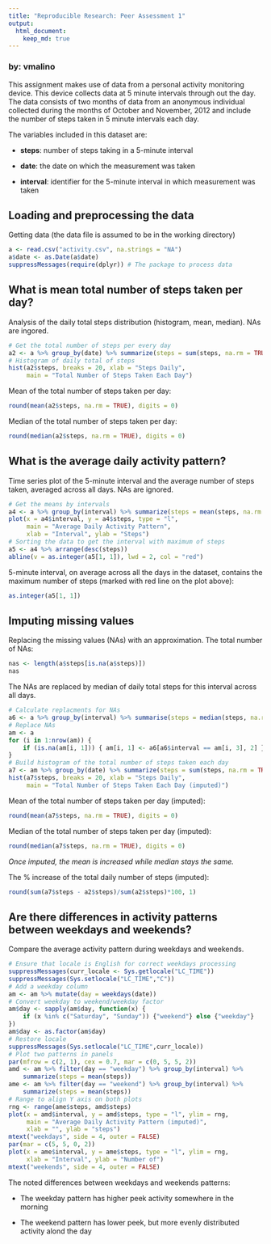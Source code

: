 ```yaml
---
title: "Reproducible Research: Peer Assessment 1"
output: 
  html_document:
    keep_md: true
---
```


### by: vmalino

This assignment makes use of data from a personal activity monitoring device. This device collects data at 5 minute intervals through out the day. The data consists of two months of data from an anonymous individual collected during the months of October and November, 2012 and include the number of steps taken in 5 minute intervals each day.

The variables included in this dataset are:

* **steps**: number of steps taking in a 5-minute interval

* **date**: the date on which the measurement was taken

* **interval**: identifier for the 5-minute interval in which measurement was taken

## Loading and preprocessing the data
Getting data (the data file is assumed to be in the working directory)
```r
a <- read.csv("activity.csv", na.strings = "NA")
a$date <- as.Date(a$date)
suppressMessages(require(dplyr)) # The package to process data
```

## What is mean total number of steps taken per day?
Analysis of the daily total steps distribution (histogram, mean, median). NAs are ingored.
```r
# Get the total number of steps per every day
a2 <- a %>% group_by(date) %>% summarize(steps = sum(steps, na.rm = TRUE))
# Histogram of daily total of steps
hist(a2$steps, breaks = 20, xlab = "Steps Daily",
     main = "Total Number of Steps Taken Each Day")
```

Mean of the total number of steps taken per day: 
```r
round(mean(a2$steps, na.rm = TRUE), digits = 0)
```

Median of the total number of steps taken per day:
```r
round(median(a2$steps, na.rm = TRUE), digits = 0)
```

## What is the average daily activity pattern?
Time series plot of the 5-minute interval and the average number of steps taken, averaged across all days. NAs are ignored.
```r
# Get the means by intervals
a4 <- a %>% group_by(interval) %>% summarize(steps = mean(steps, na.rm = TRUE))
plot(x = a4$interval, y = a4$steps, type = "l",
     main = "Average Daily Activity Pattern",
     xlab = "Interval", ylab = "Steps")
# Sorting the data to get the interval with maximum of steps
a5 <- a4 %>% arrange(desc(steps))
abline(v = as.integer(a5[1, 1]), lwd = 2, col = "red")
```

5-minute interval, on average across all the days in the dataset, contains the maximum number of steps (marked with red line on the plot above):
```r
as.integer(a5[1, 1])
```

## Imputing missing values
Replacing the missing values (NAs) with an approximation. The total number of NAs: 
```r
nas <- length(a$steps[is.na(a$steps)])
nas
```

The NAs are replaced by median of daily total steps for this interval across all days.  
```r
# Calculate replacments for NAs
a6 <- a %>% group_by(interval) %>% summarise(steps = median(steps, na.rm = TRUE))
# Replace NAs
am <- a
for (i in 1:nrow(am)) {
    if (is.na(am[i, 1])) { am[i, 1] <- a6[a6$interval == am[i, 3], 2] }
}
# Build histogram of the total number of steps taken each day
a7 <- am %>% group_by(date) %>% summarize(steps = sum(steps, na.rm = TRUE))
hist(a7$steps, breaks = 20, xlab = "Steps Daily",
     main = "Total Number of Steps Taken Each Day (imputed)")
```

Mean of the total number of steps taken per day (imputed):
```r
round(mean(a7$steps, na.rm = TRUE), digits = 0)
```

Median of the total number of steps taken per day (imputed):
```r
round(median(a7$steps, na.rm = TRUE), digits = 0)
```
*Once imputed, the mean is increased while median stays the same.*

The % increase of the total daily number of steps (imputed):
```r
round(sum(a7$steps - a2$steps)/sum(a2$steps)*100, 1)
```

## Are there differences in activity patterns between weekdays and weekends?
Compare the average activity pattern during weekdays and weekends.
```r
# Ensure that locale is English for correct weekdays processing
suppressMessages(curr_locale <- Sys.getlocale("LC_TIME"))
suppressMessages(Sys.setlocale("LC_TIME","C"))
# Add a weekday column
am <- am %>% mutate(day = weekdays(date))
# Convert weekday to weekend/weekday factor
am$day <- sapply(am$day, function(x) {
    if (x %in% c("Saturday", "Sunday")) {"weekend"} else {"weekday"}
})
am$day <- as.factor(am$day)
# Restore locale
suppressMessages(Sys.setlocale("LC_TIME",curr_locale))
# Plot two patterns in panels
par(mfrow = c(2, 1), cex = 0.7, mar = c(0, 5, 5, 2))
amd <- am %>% filter(day == "weekday") %>% group_by(interval) %>%
    summarize(steps = mean(steps))
ame <- am %>% filter(day == "weekend") %>% group_by(interval) %>%
    summarize(steps = mean(steps))
# Range to align Y axis on both plots
rng <- range(ame$steps, amd$steps)
plot(x = amd$interval, y = amd$steps, type = "l", ylim = rng,
     main = "Average Daily Activity Pattern (imputed)",
     xlab = "", ylab = "steps")
mtext("weekdays", side = 4, outer = FALSE)
par(mar = c(5, 5, 0, 2))
plot(x = ame$interval, y = ame$steps, type = "l", ylim = rng,
     xlab = "Interval", ylab = "Number of")
mtext("weekends", side = 4, outer = FALSE)
```

The noted differences between weekdays and weekends patterns:

* The weekday pattern has higher peek activity somewhere in the morning

* The weekend pattern has lower peek, but more evenly distributed activity alond the day